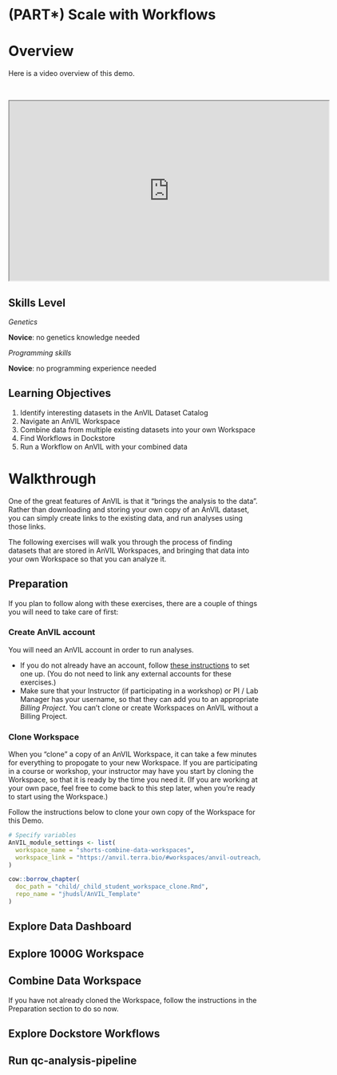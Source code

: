# (PART\*) Scale with Workflows {-}   

# Overview

Here is a video overview of this demo.

<br>

<iframe src="https://drive.google.com/uc?id=1vq9l8jvTd8mIEUWdpzmSOQI7kn9vo_4g" width="640" height="360" allow="autoplay"></iframe>

## Skills Level

::: {.notice}
_Genetics_

**Novice**: no genetics knowledge needed

_Programming skills_

**Novice**: no programming experience needed
:::

## Learning Objectives

1. Identify interesting datasets in the AnVIL Dataset Catalog
1. Navigate an AnVIL Workspace
1. Combine data from multiple existing datasets into your own Workspace
1. Find Workflows in Dockstore
1. Run a Workflow on AnVIL with your combined data

# Walkthrough

One of the great features of AnVIL is that it "brings the analysis to the data". Rather than downloading and storing your own copy of an AnVIL dataset, you can simply create links to the existing data, and run analyses using those links.

The following exercises will walk you through the process of finding datasets that are stored in AnVIL Workspaces, and bringing that data into your own Workspace so that you can analyze it.

## Preparation

If you plan to follow along with these exercises, there are a couple of things you will need to take care of first:

### Create AnVIL account

You will need an AnVIL account in order to run analyses.

- If you do not already have an account, follow [these instructions](https://jhudatascience.org/AnVIL_Book_Getting_Started/overview-analysts.html) to set one up.  (You do not need to link any external accounts for these exercises.)
- Make sure that your Instructor (if participating in a workshop) or PI / Lab Manager has your username, so that they can add you to an appropriate *Billing Project*.  You can't clone or create Workspaces on AnVIL without a Billing Project.

### Clone Workspace

When you "clone" a copy of an AnVIL Workspace, it can take a few minutes for everything to propogate to your new Workspace. If you are participating in a course or workshop, your instructor may have you start by cloning the Workspace, so that it is ready by the time you need it. (If you are working at your own pace, feel free to come back to this step later, when you're ready to start using the Workspace.)

Follow the instructions below to clone your own copy of the Workspace for this Demo.

:::: {.borrowed_chunk}
```r
# Specify variables
AnVIL_module_settings <- list(
  workspace_name = "shorts-combine-data-workspaces",
  workspace_link = "https://anvil.terra.bio/#workspaces/anvil-outreach/shorts-combine-data-workspaces"
)

cow::borrow_chapter(
  doc_path = "child/_child_student_workspace_clone.Rmd",
  repo_name = "jhudsl/AnVIL_Template"
)
```
::::

## Explore Data Dashboard

## Explore 1000G Workspace

## Combine Data Workspace

If you have not already cloned the Workspace, follow the instructions in the Preparation section to do so now.

## Explore Dockstore Workflows

## Run qc-analysis-pipeline
